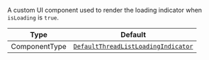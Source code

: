 A custom UI component used to render the loading indicator when `isLoading` is `true`.

| Type          | Default                                                                                                                                                 |
| ------------- | ------------------------------------------------------------------------------------------------------------------------------------------------------- |
| ComponentType | [`DefaultThreadListLoadingIndicator`](https://github.com/GetStream/stream-chat-react-native/blob/main/package/src/components/ThreadList/ThreadList.tsx) |
